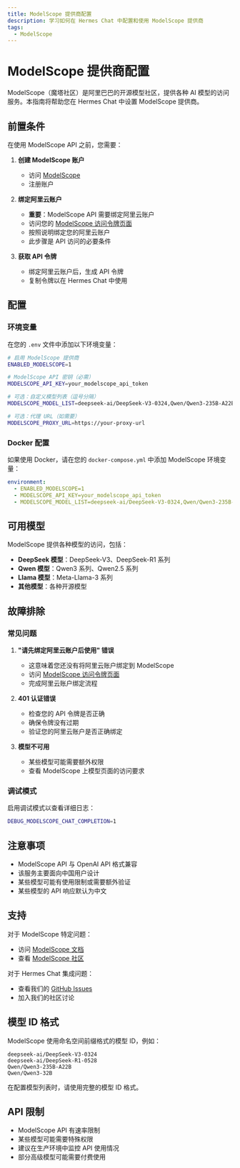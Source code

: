 ```yaml
---
title: ModelScope 提供商配置
description: 学习如何在 Hermes Chat 中配置和使用 ModelScope 提供商
tags:
  - ModelScope
---
```


# ModelScope 提供商配置

ModelScope（魔塔社区）是阿里巴巴的开源模型社区，提供各种 AI 模型的访问服务。本指南将帮助您在 Hermes Chat 中设置 ModelScope 提供商。

## 前置条件

在使用 ModelScope API 之前，您需要：

1. **创建 ModelScope 账户**

   - 访问 [ModelScope](https://www.modelscope.cn/)
   - 注册账户

2. **绑定阿里云账户**

   - **重要**：ModelScope API 需要绑定阿里云账户
   - 访问您的 [ModelScope 访问令牌页面](https://www.modelscope.cn/my/myaccesstoken)
   - 按照说明绑定您的阿里云账户
   - 此步骤是 API 访问的必要条件

3. **获取 API 令牌**
   - 绑定阿里云账户后，生成 API 令牌
   - 复制令牌以在 Hermes Chat 中使用

## 配置

### 环境变量

在您的 `.env` 文件中添加以下环境变量：

```bash
# 启用 ModelScope 提供商
ENABLED_MODELSCOPE=1

# ModelScope API 密钥（必需）
MODELSCOPE_API_KEY=your_modelscope_api_token

# 可选：自定义模型列表（逗号分隔）
MODELSCOPE_MODEL_LIST=deepseek-ai/DeepSeek-V3-0324,Qwen/Qwen3-235B-A22B

# 可选：代理 URL（如需要）
MODELSCOPE_PROXY_URL=https://your-proxy-url
```

### Docker 配置

如果使用 Docker，请在您的 `docker-compose.yml` 中添加 ModelScope 环境变量：

```yaml
environment:
  - ENABLED_MODELSCOPE=1
  - MODELSCOPE_API_KEY=your_modelscope_api_token
  - MODELSCOPE_MODEL_LIST=deepseek-ai/DeepSeek-V3-0324,Qwen/Qwen3-235B-A22B
```

## 可用模型

ModelScope 提供各种模型的访问，包括：

- **DeepSeek 模型**：DeepSeek-V3、DeepSeek-R1 系列
- **Qwen 模型**：Qwen3 系列、Qwen2.5 系列
- **Llama 模型**：Meta-Llama-3 系列
- **其他模型**：各种开源模型

## 故障排除

### 常见问题

1. **"请先绑定阿里云账户后使用" 错误**

   - 这意味着您还没有将阿里云账户绑定到 ModelScope
   - 访问 [ModelScope 访问令牌页面](https://www.modelscope.cn/my/myaccesstoken)
   - 完成阿里云账户绑定流程

2. **401 认证错误**

   - 检查您的 API 令牌是否正确
   - 确保令牌没有过期
   - 验证您的阿里云账户是否正确绑定

3. **模型不可用**
   - 某些模型可能需要额外权限
   - 查看 ModelScope 上模型页面的访问要求

### 调试模式

启用调试模式以查看详细日志：

```bash
DEBUG_MODELSCOPE_CHAT_COMPLETION=1
```

## 注意事项

- ModelScope API 与 OpenAI API 格式兼容
- 该服务主要面向中国用户设计
- 某些模型可能有使用限制或需要额外验证
- 某些模型的 API 响应默认为中文

## 支持

对于 ModelScope 特定问题：

- 访问 [ModelScope 文档](https://www.modelscope.cn/docs)
- 查看 [ModelScope 社区](https://www.modelscope.cn/community)

对于 Hermes Chat 集成问题：

- 查看我们的 [GitHub Issues](https://github.com/hermeslabs/lobe-chat/issues)
- 加入我们的社区讨论

## 模型 ID 格式

ModelScope 使用命名空间前缀格式的模型 ID，例如：

```
deepseek-ai/DeepSeek-V3-0324
deepseek-ai/DeepSeek-R1-0528
Qwen/Qwen3-235B-A22B
Qwen/Qwen3-32B
```

在配置模型列表时，请使用完整的模型 ID 格式。

## API 限制

- ModelScope API 有速率限制
- 某些模型可能需要特殊权限
- 建议在生产环境中监控 API 使用情况
- 部分高级模型可能需要付费使用
